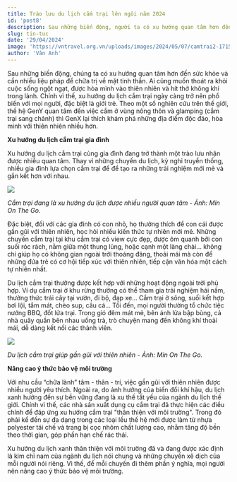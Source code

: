 ---
title: Trào lưu du lịch cắm trại lên ngôi năm 2024
id: 'post8'
description: Sau những biến động, người ta có xu hướng quan tâm hơn đến sức khỏe và cần nhiều liệu pháp để chữa trị về mặt tinh thần, ai cũng muốn được hòa mình vào thiên nhiên và hít thở không khí trong lành nên xu hướng du lịch cắm trại trở thành "cơn sốt".
slug: tin-tuc
date: '29/04/2024'
image: 'https://vntravel.org.vn/uploads/images/2024/05/07/camtrai2-1715050289.jpg'
author: 'Vân Anh'
---

Sau những biến động, chúng ta có xu hướng quan tâm hơn đến sức khỏe và cần nhiều liệu pháp để chữa trị về mặt tinh thần. Ai cũng muốn thoát ra khỏi cuộc sống ngột ngạt, được hòa mình vào thiên nhiên và hít thở không khí trong lành. Chính vì thế, xu hướng du lịch cắm trại ngày càng trở nên phổ biến với mọi người, đặc biệt là giới trẻ. Theo một số nghiên cứu trên thế giới, thế hệ GenY quan tâm đến việc cắm ở vùng nông thôn và glamping (cắm trại sang chảnh) thì GenX lại thích khám phá những địa điểm độc đáo, hòa mình với thiên nhiên nhiều hơn.

**Xu hướng du lịch cắm trại gia đình**

Xu hướng du lịch cắm trại cùng gia đình đang trở thành một trào lưu nhận được nhiều quan tâm. Thay vì những chuyến du lịch, kỳ nghỉ truyền thống, nhiều gia đình lựa chọn cắm trại để để tạo ra những trải nghiệm mới mẻ và gắn kết hơn với nhau.

![](https://vntravel.org.vn/uploads/images/2024/05/07/camtrai2-1715050289.jpg)

_Cắm trại đang là xu hướng du lịch được nhiều người quan tâm - Ảnh: Min On The Go._

Đặc biệt, đối với các gia đình có con nhỏ, họ thường thích để con cái được gần gũi với thiên nhiên, học hỏi nhiều kiến thức tự nhiên mới mẻ. Những chuyến cắm trại tại khu cắm trại có view cực đẹp, được ôm quanh bởi con suối róc rách, nằm giữa một thung lũng, hoặc cạnh một làng chài... không chỉ giúp họ có không gian ngoài trời thoáng đãng, thoải mái mà còn để những đứa trẻ có cơ hội tiếp xúc với thiên nhiên, tiếp cận văn hóa một cách tự nhiên nhất.

Du lịch cắm trại thường được kết hợp với những hoạt động ngoài trời phù hợp. Ví dụ cắm trại ở khu rừng thường có thể tham gia trải nghiệm hái nấm, thưởng thức trái cây tại vườn, đi bộ, đạp xe... Cắm trại ở sông, suối kết hợp bơi lội, tắm mát, chèo sup, câu cá... Tối đến, mọi người thường tổ chức tiệc nướng BBQ, đốt lửa trại. Trong gió đêm mát mẻ, bên ánh lửa bập bùng, cả nhà quây quần bên nhau uống trà, trò chuyện mang đến không khí thoải mái, dễ dàng kết nối các thành viên.

![](https://vntravel.org.vn/uploads/images/2024/05/07/camtrai1-1715050333.jpg)

_Du lịch cắm trại giúp gần gũi với thiên nhiên - Ảnh: Min On The Go._

**Nâng cao ý thức bảo vệ môi trường**

Với nhu cầu “chữa lành” tâm - thân - trí, việc gần gũi với thiên nhiên được nhiều người yêu thích. Ngoài ra, do ảnh hưởng của biến đổi khí hậu, du lịch xanh hướng đến sự bền vững đang là xu thế tất yếu của ngành du lịch thế giới. Chính vì thế, các nhà sản xuất dụng cụ cắm trại đã thực hiện các điều chỉnh để đáp ứng xu hướng cắm trại "thân thiện với môi trường". Trong đó phải kể đến sự đa dạng trong các loại lều thế hệ mới được làm từ nhựa polyester tái chế và trang bị cọc nhôm chất lượng cao, nhằm tăng độ bền theo thời gian, góp phần hạn chế rác thải.

Xu hướng du lịch xanh thân thiện với môi trường đã và đang được xác định là kim chỉ nam của ngành du lịch nói chung và những chuyến xê dịch của mỗi người nói riêng. Vì thế, để mỗi chuyến đi thêm phần ý nghĩa, mọi người nên nâng cao ý thức bảo vệ môi trường.

